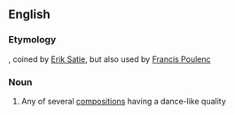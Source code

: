 ==English==

===Etymology===
{{etyl|fr}}, coined by [[w:Erik Satie|Erik Satie]], but also used by [[w:Francis Poulenc|Francis Poulenc]]

===Noun===
{{wikipedia}}
{{en-noun}}

# {{music}} Any of several [[composition]]s having a dance-like quality